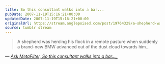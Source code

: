 ```yaml
---
title: So this consultant walks into a bar...
pubDate: 2007-11-19T15:16:21+00:00
updatedDate: 2007-11-19T15:16:21+00:00
originalUrl: https://stream.anglepoised.com/post/19764329/a-shepherd-was-herding-his-flock-in-a-remote
source: tumblr stream
---
```


> A shepherd was herding his flock in a remote pasture when suddenly a brand-new BMW advanced out of the dust cloud towards him&hellip;

— <cite>[Ask MetaFilter, So this consultant walks into a bar&hellip;\_](https://ask.metafilter.com/76589/So-this-consultant-walks-into-a-bar#1137931)</cite>

